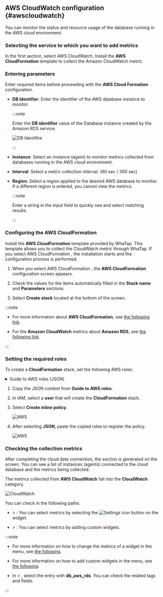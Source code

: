 ## AWS CloudWatch configuration {#awscloudwatch}

You can monitor the status and resource usage of the database running in the AWS cloud environment.

### Selecting the service to which you want to add metrics

<Xclude product="oracle,mssql"><ImgLang img="db-cloudsettings-select-service.png" desc="Select service" /></Xclude>

<InDoc product="oracle,mssql"><ImgLang img="db-cloudsettings-select-service-oracle.png" desc="Select service" /></InDoc>

In the first section, select <UI>AWS CloudWatch</UI>. Install the **AWS CloudFormation** template to collect the Amazon CloudWatch metric.

### Entering parameters

Enter required items before proceeding with the **AWS Cloud Formation** configuration.

<ImgLang img="db-cloudsettings-input-parameters.png" desc="Parameters" />

- **DB Identifier**: Enter the identifier of the AWS database instance to monitor.

  :::note

  Enter the **DB identifier** value of the Database instance created by the Amazon RDS service.

  ![DB Identifire](/img/db-cloudsettings-input-parameters-db-identifier.png)

  :::

- **Instance**: Select an instance (agent) to monitor metrics collected from databases running in the AWS cloud environment.

- **Interval**: Select a metric collection interval. (60 sec / 300 sec)

- **Region**: Select a region applied to the desired AWS database to monitor. If a different region is entered, you cannot view the metrics.

  :::note

  Enter a string in the input field to quickly see and select matching results.

  <ImgLang img="db-cloudsettings-input-parameters-region.png" desc="Region" />

  :::

### Configuring the AWS CloudFormation

Install the **AWS CloudFormation** template provided by WhaTap. This template allows you to collect the CloudWatch metric through WhaTap. If you select <UI>AWS CloudFormation</UI> <Cmdname sid="setting" className="uitext" />, the installation starts and the configuration process is performed.

<ImgLang img="db-cloudsettings-set-cloud-formation.png" desc="AWS CloudFormation" />

1. When you select <UI>AWS CloudFormation</UI> <Cmdname sid="setting" className="uitext" />, the **AWS CloudFormation** configuration screen appears.

2. Check the values ​​for the items automatically filled in the **Stack name** and **Parameters** sections.

3. Select **Create stack** located at the bottom of the screen.

:::note

- For more information about **AWS CloudFormation**, see [the following link](https://docs.aws.amazon.com/AWSCloudFormation/latest/UserGuide/Welcome.html).

- For the **Amazon CloudWatch** metrics about **Amazon RDS**, see [the following link](https://docs.aws.amazon.com/AmazonRDS/latest/UserGuide/rds-metrics.html).

:::

### Setting the required roles

To create a **CloudFormation** stack, set the following AWS roles:

<details>

<summary>Guide to AWS roles (JSON)</summary>

```json
{
  "Version": "2012-10-17",
  "Statement": [
    {
      "Effect": "Allow",
      "Action": [
        "cloudformation:CreateStack",
        "cloudformation:UpdateStack",
        "cloudformation:DeleteStack",
        "cloudformation:DescribeStacks",
        "cloudformation:DescribeStackResources",
        "cloudformation:GetTemplateSummary",
        "cloudformation:DescribeStackEvents",
        "cloudformation:ListStacks",
        "cloudformation:ListStackResources"
      ],
      "Resource": "*"
    },
    {
      "Effect": "Allow",
      "Action": [
        "lambda:CreateFunction",
        "lambda:UpdateFunctionCode",
        "lambda:UpdateFunctionConfiguration",
        "lambda:InvokeFunction",
        "lambda:DeleteFunction",
        "lambda:GetFunction",
        "lambda:GetFunctionConfiguration",
        "lambda:ListFunctions"
      ],
      "Resource": "*"
    },
    {
      "Effect": "Allow",
      "Action": [
        "logs:CreateLogGroup",
        "logs:CreateLogStream",
        "logs:PutLogEvents",
        "logs:DescribeLogGroups",
        "logs:DescribeLogStreams",
        "logs:GetLogEvents",
        "logs:FilterLogEvents"
      ],
      "Resource": "*"
    }
    {
      "Effect": "Allow",
      "Action": [
        "events:PutRule",
        "events:PutTargets",
        "events:RemoveTargets",
        "events:DeleteRule",
        "events:DescribeRule",
        "events:EnableRule",
        "events:DisableRule"
      ],
      "Resource": "*"
    },
    {
      "Effect": "Allow",
      "Action": [
        "iam:CreateRole",
        "iam:AttachRolePolicy",
        "iam:PutRolePolicy",
        "iam:GetRole",
        "iam:DeleteRole",
        "iam:PassRole",
        "iam:ListRoles"
      ],
      "Resource": "*"
    },
    {
      "Effect": "Allow",
      "Action": [
        "cloudwatch:GetMetricData"
      ],
      "Resource": "*"
    },
    {
      "Effect": "Allow",
      "Action": [
        "s3:GetObject"
      ],
      "Resource": "arn:aws:s3:::repo.whatap.io/agent/db/WhaTapRDSMonitoring.zip"
    },
    {
      "Effect": "Allow",
      "Action": [
        "scheduler:GetSchedule",
        "scheduler:ListSchedules",
        "scheduler:CreateSchedule"
      ],
      "Resource": "*"
    }
  ]
}
```

</details>

1. Copy the JSON content from **Guide to AWS roles**.

2. In IAM, select a **user** that will create the **CloudFormation** stack.

3. Select **Create inline policy**.

   ![AWS](/img/db-cloudsettings-aws-iam-policy.png)

4. After selecting **JSON**, paste the copied roles to register the policy.

   ![AWS](/img/db-cloudsettings-aws-iam-policy-json.png)

### Checking the collection metrics

After completing the cloud data connection, the <Cmdname sid="TTL08633" className="uitext" /> section is generated on the screen. You can see a list of instances (agents) connected to the cloud database and the metrics being collected.

<ImgLang img="db-cloudsettings-added-aws-cloud-services.png" desc="Cloud Services" />

The metrics collected from **AWS CloudWatch** fall into the **CloudWatch** category.

![CloudWatch](/img/db-cloudsettings-check-metrics-category-aws.png)

You can check in the following paths.

- <Cmdname sid="side_dashboard" className="uitext" /> &gt; <Cmdname sid="side_dbMonitoring" className="uitext" />: You can select metrics by selecting the ![Settings icon](/img/ico-setting.svg) button on the widget.

- <Cmdname sid="side_dashboard" className="uitext" /> &gt; <Cmdname sid="side_multiInstance" className="uitext" />: You can select metrics by adding custom widgets.

:::note

- For more information on how to change the metrics of a widget in the <Cmdname sid="side_dbMonitoring" className="uitext" /> menu, see [the following](instance-monitoring#selectmetrics).

- For more information on how to add custom widgets in the <Cmdname sid="side_multiInstance" className="uitext" /> menu, see [the following](multi-instance-monitoring#customwidget).

- In <Cmdname sid="side_analysis" className="uitext" /> &gt; <Cmdname sid="side_metricsSearch" className="uitext" />, select the <Cmdname sid="category" className="uitext" /> entry with **db_aws_rds**. You can check the related tags and fields.

:::
